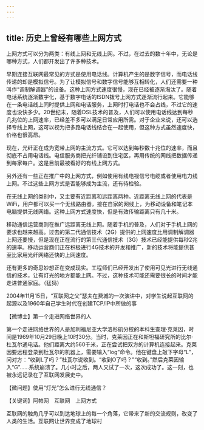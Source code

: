 ```yaml
---
---
---
```

title: 历史上曾经有哪些上网方式
---




上网方式可以分为两类：有线上网和无线上网。不过，在过去的数十年中，无论是哪种方式，人们都开发出了许多种技术。



早期连接互联网最常见的方式是使用电话线。计算机产生的是数字信号，而电话线传递的却是模拟信号。为了让模拟信号和数字信号能够互相转化，人们还需要一种叫作“调制解调器”的设备。这种上网方式速度很慢，现在已经被逐渐淘汰了。随着电话系统逐渐数字化，基于数字电话的ISDN拨号上网方式逐渐流行起来。它能够在一条电话线上同时提供上网和电话服务，上网时打电话也不会占线，不过它的速度也没快多少。20世纪末，随着DSL技术的普及，人们可以使用电话线达到每秒几兆位的上网速率，已经差不多可以满足日常应用所需。对于企业来说，还可以选择专线上网，这可以视为把多路电话线结合在一起使用，但这种方式虽然速度快，价格也很高昂。

现在，光纤正在成为宽带上网的主流方式。它可以达到每秒数十兆位的速率，而且彻底不占用电话线。电信服务商把光纤铺设到住宅区，再用传统的网线把数据传递到每家每户。这是目前最被看好的有线上网方式。

另外还有一些正在推广中的上网方式，例如使用有线电视信号电缆或者使用电力线上网。不过这些上网方式是否能够成为主流，还有待检验。

在无线上网的类别中，又主要有近距离和远距离两种。近距离无线上网的代表是WiFi，用户都可以买一个无线路由器，接在自家的网线上，为移动设备和笔记本电脑提供无线网络。这种上网方式速度快，但是有效传输距离只有几十米。

移动通信运营商则在推广远距离无线上网。随着手机的普及，人们对于手机上网的要求也越来越高。过去的第二代通信技术（2G）提供的上网速度比用调制解调器上网还要慢，但是现在正在流行的第三代通信技术（3G）技术已经能提供每秒2兆的速率。移动运营商们正在积极进行4G技术的开发和推广，新的技术将能提供甚至比家用光纤网络还快的上网速度。

还有更多的奇思妙想正在变成现实。工程师们已经开发出了使用可见光进行无线通信的技术，让有灯光的地方都能上网。不过，这种技术可能还需要很长的时间才能走进普通家庭。（猛犸）

2004年11月15日，“互联网之父”瑟夫在费城的一次演讲中，对学生说起互联网的起源以及1960年自己学生时代在创建TCP/IP中所做的事





【微博士】第一个走进网络世界的人

第一个走进网络世界的人是加利福尼亚大学洛杉矶分校的本科生查理·克莱因，时间是1969年10月29日晚上10时30分。当时，克莱因正在和斯坦福研究所的比尔·杜瓦尔通电话。他们距离大约560千米，正在尝试把双方的计算机连接起来。克莱因要远程登录到杜瓦尔的机器上，需要输入“log”命令。他在键盘上敲下字母“L”，问对方：“收到L了吗？”杜瓦尔说收到。“收到O了吗？”“收到。”然后克莱因输入“G”……系统崩溃了。几小时之后，两人又试了一次，这次成功了。这一刻，也被永远记录在了互联网发展史中。

【微问题】使用“灯光”怎么进行无线通信？

【关键词】阿帕网　互联网　上网方式





互联网的触角几乎可以到达地球上的每一个角落，它带来了新的交流规则，改变了人类的生活。互联网让世界变成了地球村